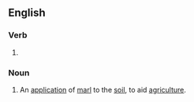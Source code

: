 {{also|Marling}}
==English==

===Verb===
{{head|en|verb form}}

# {{present participle of|marl|lang=en|nocat=1}}

===Noun===
{{en-noun}}

# An [[application]] of [[marl]] to the [[soil]], to aid [[agriculture]].